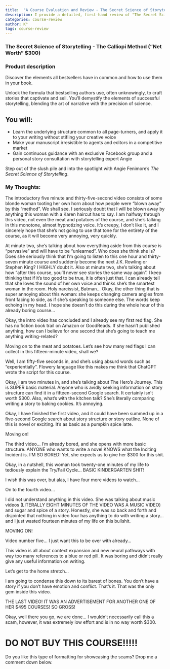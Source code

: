 ```yaml
---
title:  "A Course Evaluation and Review - The Secret Science of Storytelling"
description: I provide a detailed, first-hand review of "The Secret Science of Storytelling" course by Angie Fenimore, marketed at $300. Through a blow-by-blow analysis of each video, I expose how this supposedly revolutionary method merely repackages basic writing concepts like The Hero's Journey and Try/Fail Cycles. I highlight numerous red flags, the presenter's lack of published works, excessive self-promotion, basic content easily found through Google, and ultimately an upsell to a pricier course. While not technically a scam, I strongly advise against spending money on this low-effort content.
categories: course-review
author: K°
tags: course-review
---
```


### The Secret Science of Storytelling - The Calliopi Method (“Net Worth” $300)

### Product description
Discover the elements all bestsellers have in common and how to use them in your book.

Unlock the formula that bestselling authors use, often unknowingly, to craft stories that captivate and sell. You’ll demystify the elements of successful storytelling, blending the art of narrative with the precision of science.

## You will:
- Learn the underlying structure common to all page-turners, and apply it to your writing without stifling your creative voice
- Make your manuscript irresistible to agents and editors in a competitive market
- Gain continuous guidance with an exclusive Facebook group and a personal story consultation with storytelling expert Angie

Step out of the slush pile and into the spotlight with Angie Fenimore’s *The Secret Science of Storytelling*.

### My Thoughts:
The introductory five minute and thirty-five-second video consists of some blonde woman tooting her own horn about how people were “blown away” by this “method”. We shall see. I seriously doubt that I will be blown away by anything this woman with a Karen haircut has to say. I am halfway through this video, not even the meat and potatoes of the course, and she’s talking in this monotone, almost hypnotizing voice. It’s creepy, I don’t like it, and I sincerely hope that she’s not going to use that tone for the entirety of the course, as it will become very annoying, very quickly.

At minute two, she’s talking about how everything aside from this course is “pervasive” and will have to be “unlearned”. Who does she think she is? Does she seriously think that I’m going to listen to this one hour and thirty-seven minute course and suddenly become the next J.K. Rowling or Stephen King? I HIGHLY doubt it. Also at minute two, she’s talking about how “after this course, you’ll never see stories the same way again”. I keep thinking that if it’s too good to be true, it is often just that. I can already tell that she loves the sound of her own voice and thinks she’s the smartest woman in the room. Holy narcissist, Batman… Okay, the other thing that is super annoying about this woman: she keeps changing camera angles from front facing to side, as if she’s speaking to someone else. The words keep echoing in my head. I hope she doesn’t do this during the whole hour of this already boring course…

Okay, the intro video has concluded and I already see my first red flag. She has no fiction book trail on Amazon or GoodReads. If she hasn’t published anything, how can I believe for one second that she’s going to teach me anything writing-related?

Moving on to the meat and potatoes. Let’s see how many red flags I can collect in this fifteen-minute video, shall we?

Well, I am fifty-five seconds in, and she’s using absurd words such as “experientially”. Flowery language like this makes me think that ChatGPT wrote the script for this course.

Okay, I am two minutes in, and she’s talking about The Hero’s Journey. This is SUPER basic material. Anyone who is avidly seeking information on story structure can find it in a fifteen-second Google search. It certainly isn’t worth $300. Also, what’s with the kitchen talk? She’s literally comparing writing a story to baking cookies. It’s annoying.

Okay, I have finished the first video, and it could have been summed up in a five-second Google search about story structure or story outline. None of this is novel or exciting. It’s as basic as a pumpkin spice latte.

Moving on!

The third video… I’m already bored, and she opens with more basic structure. ANYONE who wants to write a novel KNOWS what the Inciting Incident is. I’M SO BORED! Yet, she expects us to give her $300 for this shit.

Okay, in a nutshell, this woman took twenty-one minutes of my life to tediously explain the Try/Fail Cycle… BASIC KINDERGARTEN SHIT!

I wish this was over, but alas, I have four more videos to watch…

On to the fourth video…

I did not understand anything in this video. She was talking about music videos (LITERALLY EIGHT MINUTES OF THE VIDEO WAS A MUSIC VIDEO) and sugar and spice of a story. Honestly, she was so back and forth and disjointed that nothing in video four has anything to do with writing a story… and I just wasted fourteen minutes of my life on this bullshit.

MOVING ON!

Video number five… I just want this to be over with already…

This video is all about context expansion and new neural pathways with way too many references to a blue or red pill. It was boring and didn’t really give any useful information on writing.

Let’s get to the home stretch…

I am going to condense this down to its barest of bones. You don’t have a story if you don’t have emotion and conflict. That’s it. That was the only gem inside this video.

THE LAST VIDEO!
IT WAS AN ADVERTISEMENT FOR ANOTHER ONE OF HER $495 COURSES! SO GROSS!

Okay, well there you go, we are done… I wouldn’t necessarily call this a scam, however, it was extremely low effort and is in no way worth $300.

# DO NOT BUY THIS COURSE!!!!!

Do you like this type of formatting for showcasing the scams? Drop me a comment down below.
